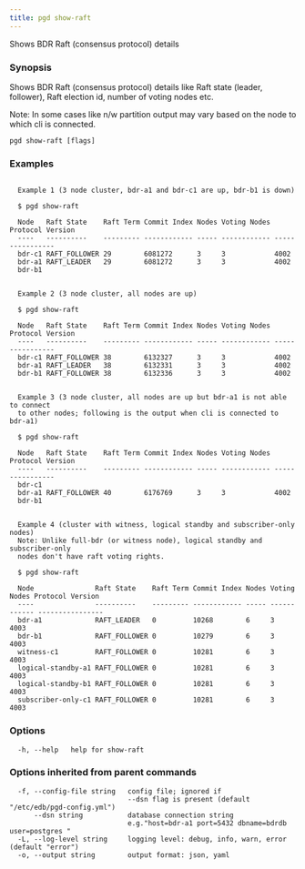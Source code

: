 ```yaml
---
title: pgd show-raft
---
```


Shows BDR Raft (consensus protocol) details

### Synopsis


Shows BDR Raft (consensus protocol) details like Raft state (leader, follower),
Raft election id, number of voting nodes etc.

Note: In some cases like n/w partition output may vary based on the node to
which cli is connected.


```
pgd show-raft [flags]
```

### Examples

```

  Example 1 (3 node cluster, bdr-a1 and bdr-c1 are up, bdr-b1 is down)

  $ pgd show-raft

  Node   Raft State    Raft Term Commit Index Nodes Voting Nodes Protocol Version
  ----   ----------    --------- ------------ ----- ------------ ----------------
  bdr-c1 RAFT_FOLLOWER 29        6081272      3     3            4002
  bdr-a1 RAFT_LEADER   29        6081272      3     3            4002
  bdr-b1


  Example 2 (3 node cluster, all nodes are up)

  $ pgd show-raft

  Node   Raft State    Raft Term Commit Index Nodes Voting Nodes Protocol Version
  ----   ----------    --------- ------------ ----- ------------ ----------------
  bdr-c1 RAFT_FOLLOWER 38        6132327      3     3            4002
  bdr-a1 RAFT_LEADER   38        6132331      3     3            4002
  bdr-b1 RAFT_FOLLOWER 38        6132336      3     3            4002


  Example 3 (3 node cluster, all nodes are up but bdr-a1 is not able to connect
  to other nodes; following is the output when cli is connected to bdr-a1)

  $ pgd show-raft

  Node   Raft State    Raft Term Commit Index Nodes Voting Nodes Protocol Version
  ----   ----------    --------- ------------ ----- ------------ ----------------
  bdr-c1
  bdr-a1 RAFT_FOLLOWER 40        6176769      3     3            4002
  bdr-b1


  Example 4 (cluster with witness, logical standby and subscriber-only nodes)
  Note: Unlike full-bdr (or witness node), logical standby and subscriber-only
  nodes don't have raft voting rights.

  $ pgd show-raft

  Node               Raft State    Raft Term Commit Index Nodes Voting Nodes Protocol Version
  ----               ----------    --------- ------------ ----- ------------ ----------------
  bdr-a1             RAFT_LEADER   0         10268        6     3            4003
  bdr-b1             RAFT_FOLLOWER 0         10279        6     3            4003
  witness-c1         RAFT_FOLLOWER 0         10281        6     3            4003
  logical-standby-a1 RAFT_FOLLOWER 0         10281        6     3            4003
  logical-standby-b1 RAFT_FOLLOWER 0         10281        6     3            4003
  subscriber-only-c1 RAFT_FOLLOWER 0         10281        6     3            4003

```

### Options

```
  -h, --help   help for show-raft
```

### Options inherited from parent commands

```
  -f, --config-file string   config file; ignored if
                             --dsn flag is present (default "/etc/edb/pgd-config.yml")
      --dsn string           database connection string
                             e.g."host=bdr-a1 port=5432 dbname=bdrdb user=postgres "
  -L, --log-level string     logging level: debug, info, warn, error (default "error")
  -o, --output string        output format: json, yaml
```
